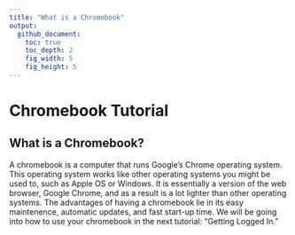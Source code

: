 ```yaml
---
title: "What is a Chromebook"
output:
  github_document:
    toc: true
    toc_depth: 2
    fig_width: 5
    fig_height: 5
---
```


# Chromebook Tutorial

## What is a Chromebook?

A chromebook is a computer that runs Google's Chrome operating system.  This operating system works like other operating systems you might be used to, such as Apple OS or Windows.  It is essentially a version of the web browser, Google Chrome, and as a result is a lot lighter than other operating systems.  The advantages of having a chromebook lie in its easy maintenence, automatic updates, and fast start-up time.  We will be going into how to use your chromebook in the next tutorial: "Getting Logged In."
